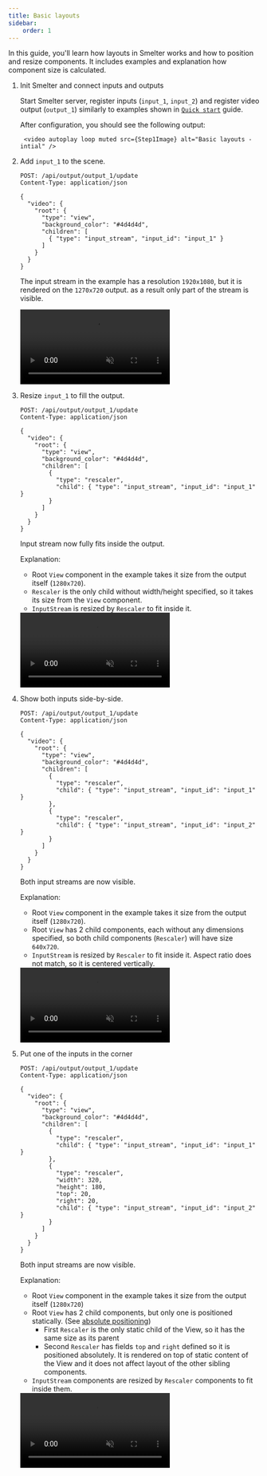 ```yaml
---
title: Basic layouts
sidebar:
    order: 1
---
```


In this guide, you'll learn how layouts in Smelter works and how to position and resize components.
It includes examples and explanation how component size is calculated.

<Steps>

1. Init Smelter and connect inputs and outputs

    Start Smelter server, register inputs (`input_1`, `input_2`) and register video output (`output_1`) similarly to examples shown in [`Quick start`](/http-api/guides/quick-start) guide.

    After configuration, you should see the following output:

        <video autoplay loop muted src={Step1Image} alt="Basic layouts - intial" />

2. Add `input_1` to the scene.
    ```http
    POST: /api/output/output_1/update
    Content-Type: application/json

    {
      "video": {
        "root": {
          "type": "view",
          "background_color": "#4d4d4d",
          "children": [
            { "type": "input_stream", "input_id": "input_1" }
          ]
        }
      }
    }
    ```

    The input stream in the example has a resolution `1920x1080`, but it is rendered
    on the `1270x720` output. as a result only part of the stream is visible.

    <video autoplay loop muted src={Step2Image} alt="basic layouts - add input" />


3. Resize `input_1` to fill the output.
    ```http
    POST: /api/output/output_1/update
    Content-Type: application/json

    {
      "video": {
        "root": {
          "type": "view",
          "background_color": "#4d4d4d",
          "children": [
            {
              "type": "rescaler",
              "child": { "type": "input_stream", "input_id": "input_1" }
            }
          ]
        }
      }
    }
    ```

    Input stream now fully fits inside the output.

    Explanation:
    - Root `View` component in the example takes it size from the output itself (`1280x720`).
    - `Rescaler` is the only child without width/height specified, so it takes its size from the `View` component.
    - `InputStream` is resized by `Rescaler` to fit inside it.

    <video autoplay loop muted src={Step3Image} alt="basic layouts - resize input" />

    
    <Aside>
    The same effect (for single input) could be achieved by either:
    - Setting `InputStream` as a root directly. It would only work if aspect ratio of input and output is the same.
    - Replacing `View` component with a `Rescaler`.
    </Aside>

4. Show both inputs side-by-side.
    ```http
    POST: /api/output/output_1/update
    Content-Type: application/json

    {
      "video": {
        "root": {
          "type": "view",
          "background_color": "#4d4d4d",
          "children": [
            {
              "type": "rescaler",
              "child": { "type": "input_stream", "input_id": "input_1" }
            },
            {
              "type": "rescaler",
              "child": { "type": "input_stream", "input_id": "input_2" }
            }
          ]
        }
      }
    }
    ```

    Both input streams are now visible.
    
    Explanation:
    - Root `View` component in the example takes it size from the output itself (`1280x720`).
    - Root `View` has 2 child components, each without any dimensions specified, so both child
      components (`Rescaler`) will have size `640x720`.
    - `InputStream` is resized by `Rescaler` to fit inside it. Aspect ratio does not match,
      so it is centered vertically.

    <video autoplay loop muted src={Step4Image} alt="basic layouts - side-by-side" />

5. Put one of the inputs in the corner 
    ```http
    POST: /api/output/output_1/update
    Content-Type: application/json

    {
      "video": {
        "root": {
          "type": "view",
          "background_color": "#4d4d4d",
          "children": [
            {
              "type": "rescaler",
              "child": { "type": "input_stream", "input_id": "input_1" }
            },
            {
              "type": "rescaler",
              "width": 320,
              "height": 180,
              "top": 20,
              "right": 20,
              "child": { "type": "input_stream", "input_id": "input_2" }
            }
          ]
        }
      }
    }
    ```

    Both input streams are now visible.
    
    Explanation:
    - Root `View` component in the example takes it size from the output itself (`1280x720`)
    - Root `View` has 2 child components, but only one is positioned statically.
      (See [absolute positioning](/fundamentals/concepts/layouts/#absolute-positioning))
      - First `Rescaler` is the only static child of the View, so it has the same size as its
        parent
      - Second `Rescaler` has fields `top` and `right` defined so it is positioned absolutely.
        It is rendered on top of static content of the View and it does not affect layout of 
        the other sibling components.
    - `InputStream` components are resized by `Rescaler` components to fit inside them.

    <video autoplay loop muted src={Step5Image} alt="basic layouts - side-by-side" />

</Steps>

